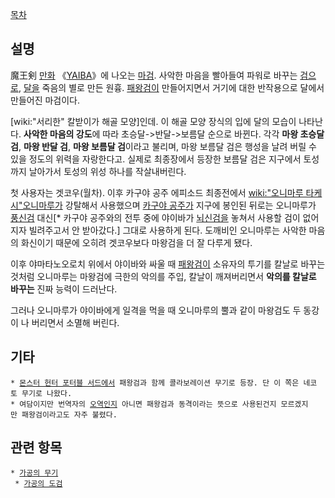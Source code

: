 [[목차]]
== 설명 ==
魔王剣
[[만화]] 《[[YAIBA]]》에 나오는 [[마검]]. 사악한 마음을 빨아들여 파워로 바꾸는 [[검]]으로, [[달]]을 죽음의 별로 만든 원흉. [[패왕검]]이 만들어지면서 거기에 대한 반작용으로 달에서 만들어진 마검이다.

[wiki:"서리한" 칼받이가 해골 모양]인데. 이 해골 모양 장식의 입에 달의 모습이 나타난다. '''사악한 마음의 강도'''에 따라 초승달->반달->보름달 순으로 바뀐다. 각각 '''마왕 초승달 검''', '''마왕 반달 검''', '''마왕 보름달 검'''이라고 불리며, 마왕 보름달 검은 행성을 날려 버릴 수 있을 정도의 위력을 자랑한다고. 실제로 최종장에서 등장한 보름달 검은 지구에서 토성까지 날아가서 토성의 위성 하나를 작살내버린다. 

첫 사용자는 겟코우(월차). 이후 카구야 공주 에피소드 최종전에서 [[wiki:"오니마루 타케시"오니마루]]가 강탈해서 사용했으며 [[카구야 공주]]가 지구에 봉인된 뒤로는 오니마루가 [[풍신검]] 대신[* 카구야 공주와의 전투 중에 야이바가 [[뇌신검]]을 놓쳐서 사용할 검이 없어지자 빌려주고서 안 받아갔다.] 그대로 사용하게 된다. 도깨비인 오니마루는 사악한 마음의 화신이기 때문에 오히려 겟코우보다 마왕검을 더 잘 다루게 됐다. 

이후 야마타노오로치 위에서 야이바와 싸울 때 [[패왕검]]이 소유자의 투기를 칼날로 바꾸는 것처럼 오니마루는 마왕검에 극한의 악의를 주입, 칼날이 깨져버리면서 '''악의를 칼날로 바꾸는''' 진짜 능력이 드러난다.

그러나 오니마루가 야이바에게 일격을 먹을 때 오니마루의 뿔과 같이 마왕검도 두 동강이 나 버리면서 소멸해 버린다.

== 기타 ==
 * [[몬스터 헌터 포터블 서드]]에서 패왕검과 함께 콜라보레이션 무기로 등장. 단 이 쪽은 네코토 무기로 나왔다. 
 * 여담이지만 번역자의 [[오역]]인지 아니면 패왕검과 동격이라는 뜻으로 사용된건지 모르겠지만 패왕검이라고도 자주 불렸다. 

== 관련 항목 ==
 * [[가공의 무기]]
  * [[가공의 도검]]
